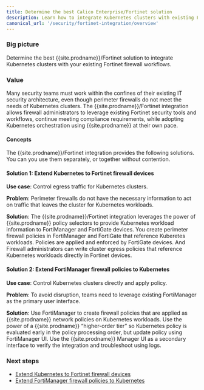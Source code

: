 ```yaml
---
title: Determine the best Calico Enterprise/Fortinet solution
description: Learn how to integrate Kubernetes clusters with existing Fortinet firewall workflows using Calico Enterprise.
canonical_url: '/security/fortinet-integration/overview'
---
```


### Big picture

Determine the best {{site.prodname}}/Fortinet solution to integrate Kubernetes clusters with your existing Fortinet firewall workflows.

### Value

Many security teams must work within the confines of their existing IT security architecture, even though perimeter firewalls do not meet the needs of Kubernetes clusters. The {{site.prodname}}/Fortinet integration allows firewall administrators to leverage existing Fortinet security tools and workflows, continue meeting compliance requirements, while adopting Kubernetes orchestration using {{site.prodname}} at their own pace.

#### Concepts

The {{site.prodname}}/Fortinet integration provides the following solutions. You can you use them separately, or together without contention.

#### Solution 1: Extend Kubernetes to Fortinet firewall devices

**Use case**: Control egress traffic for Kubernetes clusters.

**Problem**: Perimeter firewalls do not have the necessary information to act on traffic that leaves the cluster for Kubernetes workloads. 

**Solution**: The {{site.prodname}}/Fortinet integration leverages the power of {{site.prodname}} policy selectors to provide Kubernetes workload information to FortiManager and FortiGate devices. You create perimeter firewall policies in FortiManager and FortiGate that reference Kuberetes workloads. Policies are applied and enforced by FortiGate devices. And Firewall administrators can write cluster egress policies that reference Kubernetes workloads directly in Fortinet devices.

#### Solution 2: Extend FortiManager firewall policies to Kubernetes

**Use case**: Control Kubernetes clusters directly and apply policy.

**Problem**: To avoid disruption, teams need to leverage existing FortiManager as the primary user interface.

**Solution**: Use FortiManager to create firewall policies that are applied as {{site.prodname}} network policies on Kubernetes workloads. Use the power of a {{site.prodname}} “higher-order tier” so Kubernetes policy is evaluated early in the policy processing order, but update policy using FortiManager UI. Use the {{site.prodname}} Manager UI as a secondary interface to verify the integration and troubleshoot using logs.

### Next steps

- [Extend Kubernetes to Fortinet firewall devices]({{site.baseurl}}/security/fortinet-integration/firewall-integration)
- [Extend FortiManager firewall policies to Kubernetes]({{site.baseurl}}/security/fortinet-integration/fortimgr-integration)
